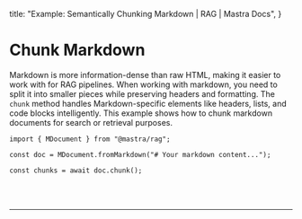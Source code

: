   title: "Example: Semantically Chunking Markdown | RAG | Mastra Docs",
}


# Chunk Markdown

Markdown is more information-dense than raw HTML, making it easier to work with for RAG pipelines. When working with markdown, you need to split it into smaller pieces while preserving headers and formatting. The `chunk` method handles Markdown-specific elements like headers, lists, and code blocks intelligently. This example shows how to chunk markdown documents for search or retrieval purposes.

```tsx copy
import { MDocument } from "@mastra/rag";

const doc = MDocument.fromMarkdown("# Your markdown content...");

const chunks = await doc.chunk();
```

<br />
<br />
<hr className="dark:border-[#404040] border-gray-300" />
<br />
<br />
<GithubLink
  link={
    "https://github.com/mastra-ai/mastra/blob/main/examples/basics/rag/chunk-markdown"
  }
/>